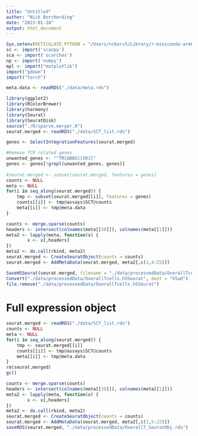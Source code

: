 ```yaml
---
title: "Untitled"
author: "Nick Borcherding"
date: "2023-01-18"
output: html_document
---
```

```r
Sys.setenv(RETICULATE_PYTHON = "/Users/ncborch/Library/r-miniconda-arm64/envs/r-reticulate/bin/python")
sc <- import('scanpy')
sca <- import('scarches')
np <- import('numpy')
mpl <- import("matplotlib")
import("gdown")
import("torch")

meta.data <- readRDS("./data/meta.rds")

library(ggplot2)
library(RColorBrewer)
library(harmony)
library(Seurat)
library(SeuratDisk)
source("./R/sparse.merger.R")
seurat.merged <- readRDS("./data/SCT_list.rds")

genes <- SelectIntegrationFeatures(seurat.merged)

#Remove TCR related genes
unwanted_genes <- "^TR[ABDG][VDJ]"
genes <- genes[!grepl(unwanted_genes, genes)]
      
#seurat.merged <- subset(seurat.merged, features = genes)
counts <- NULL
meta <- NULL
for(i in seq_along(seurat.merged)) {
    tmp <- subset(seurat.merged[[i]], features = genes)
    counts[[i]] <- tmp@assays$SCT@counts
    meta[[i]] <- tmp@meta.data
}

counts <- merge.sparse(counts)
headers <- intersect(colnames(meta[[30]]), colnames(meta[[1]]))
meta2 <- lapply(meta, function(x) {
        x <- x[,headers]
})
meta2 <- do.call(rbind, meta2)
seurat.merged <- CreateSeuratObject(counts = counts)
seurat.merged <- AddMetaData(seurat.merged, meta2[,c(1,4:25)])

SaveH5Seurat(seurat.merged, filename = "./data/processedData/OverallTcells.h5Seurat")
Convert("./data/processedData/OverallTcells.h5Seurat", dest = "h5ad")
file.remove("./data/processedData/OverallTcells.h5Seurat")
```

# Full expression object
```r
seurat.merged <- readRDS("./data/SCT_list.rds")
counts <- NULL
meta <- NULL
for(i in seq_along(seurat.merged)) {
    tmp <- seurat.merged[[i]]
    counts[[i]] <- tmp@assays$SCT@counts
    meta[[i]] <- tmp@meta.data
}
rm(seurat.merged)
gc()

counts <- merge.sparse(counts)
headers <- intersect(colnames(meta[[30]]), colnames(meta[[1]]))
meta2 <- lapply(meta, function(x) {
        x <- x[,headers]
})
meta2 <- do.call(rbind, meta2)
seurat.merged <- CreateSeuratObject(counts = counts)
seurat.merged <- AddMetaData(seurat.merged, meta2[,c(1,5:22)])
saveRDS(seurat.merged, "./data/processedData/OverallT_SeuratObj.rds")
```

